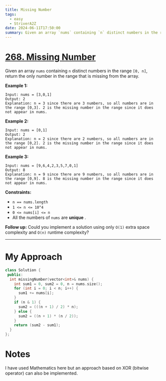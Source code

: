 ```yaml
---
title: Missing Number
tags:
  - easy
  - StriverA2Z
date: 2024-06-11T17:50:00
summary: Given an array `nums` containing `n` distinct numbers in the range `[0, n]`, return the only number in the range that is missing from the array.
---
```


# [268. Missing Number](https://leetcode.com/problems/missing-number/description/)

Given an array `nums` containing `n` distinct numbers in the range `[0, n]`, return the only number in the range that is missing from the array.

**Example 1:**

```
Input: nums = [3,0,1]
Output: 2
Explanation: n = 3 since there are 3 numbers, so all numbers are in the range [0,3]. 2 is the missing number in the range since it does not appear in nums.
```

**Example 2:**

```
Input: nums = [0,1]
Output: 2
Explanation: n = 2 since there are 2 numbers, so all numbers are in the range [0,2]. 2 is the missing number in the range since it does not appear in nums.
```

**Example 3:**

```
Input: nums = [9,6,4,2,3,5,7,0,1]
Output: 8
Explanation: n = 9 since there are 9 numbers, so all numbers are in the range [0,9]. 8 is the missing number in the range since it does not appear in nums.
```

**Constraints:**

- `n == nums.length`
- `1 <= n <= 10^4`
- `0 <= nums[i] <= n`
- All the numbers of `nums` are **unique** .

**Follow up:** Could you implement a solution using only `O(1)` extra space complexity and `O(n)` runtime complexity?

---

# My Approach

```cpp
class Solution {
 public:
  int missingNumber(vector<int>& nums) {
    int sum1 = 0, sum2 = 0, n = nums.size();
    for (int i = 0; i < n; i++) {
      sum1 += nums[i];
    }
    if (n & 1) {
      sum2 = (((n + 1) / 2) * n);
    } else {
      sum2 = ((n + 1) * (n / 2));
    }
    return (sum2 - sum1);
  }
};
```

# Notes

I have used Mathematics here but an approach based on XOR (bitwise operator) can also be implemented.
